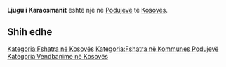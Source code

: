 {{Fshat në 
 | Emri                = Ljugu i Karaosmanit
 | EmriAlt                = 
 | NAME_SHORT_FORM=      
 | NAME_GENERIC=      Ljugu
 | NAME_SORT_NAME_RO=      LJUGUIKARAOSMANIT
 | FULL_NAME_RO = Ljugu i Karaosmanit
 | FULL_NAME_ND_RO=Ljugu i Karaosmanit
 | SORT_NAME_RG=KARAOSMANIT LJUGUI
 | FULL_NAME_RG=Karaosmanit, Ljugu i
 | FULL_NAME_ND_RG=Karaosmanit, Ljugu i
 | SRP_NAME_SHORT_FORM=      
 | SRP_NAME_GENERIC=      
 | SRP_NAME_SORT_NAME_RO=      
 | SRP_FULL_NAME_RO = 
 | SRP_FULL_NAME_ND_RO=
 | SRP_SORT_NAME_RG=
 | SRP_FULL_NAME_RG=
 | SRP_FULL_NAME_ND_RG=
 | Emri (Rasa dhanore) = 
 | Figura              = 
 | Shteti              = Kosovo
 | Komuna              = Podujevë
 | Kodi postar         = 
 | Sipërfaqja          = 

 | Popullsia           = 

 | Regj. i popullsisë  = 
 | Dend. e popullsisë  = 
 | Faqja zyrtare       = 
 <!--- Koordinatat ----> 
 | Gjerësia            = 42.801583
 | Gjatësia            = 21.145387
 | Lartësia            = 
}}
'''Ljugu i Karaosmanit''' është një [[]] në [[Podujevë]] të [[Kosovës]].

<!-- == Gjeografia == -->
<!-- == Historia == -->
<!-- == Demografia == -->
== Shih edhe ==
{{Komuna Podujevë}}
{{Kosovo-Administrata-Cung}}

[[Kategoria:Fshatra në Kosovës]]
[[Kategoria:Fshatra në Kommunes Podujevë]]
[[Kategoria:Vendbanime në Kosovës]]